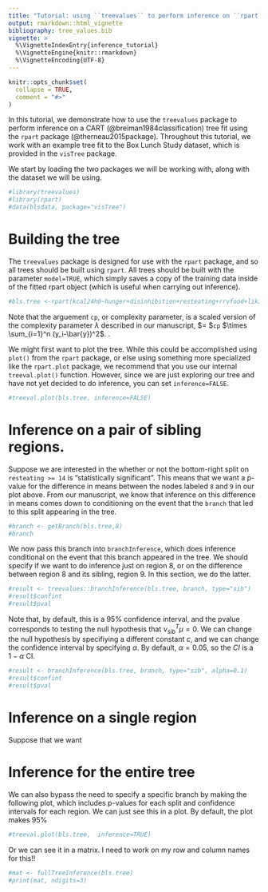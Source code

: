 ```yaml
---
title: "Tutorial: using ``treevalues`` to perform inference on ``rpart`` trees"
output: rmarkdown::html_vignette
bibliography: tree_values.bib
vignette: >
  %\VignetteIndexEntry{inference_tutorial}
  %\VignetteEngine{knitr::rmarkdown}
  %\VignetteEncoding{UTF-8}
---
```


```r
knitr::opts_chunk$set(
  collapse = TRUE,
  comment = "#>"
)
```

In this tutorial, we demonstrate how to use the ``treevalues`` package to perform inference on a CART (@breiman1984classification) tree fit using the ``rpart`` package (@therneau2015package). Throughout this tutorial, we work with an example tree fit to the Box Lunch Study dataset, which is provided in the ``visTree`` package. 

We start by loading the two packages we will be working with, along with the dataset we will be using.

```r
#library(treevalues)
#library(rpart)
#data(blsdata, package="visTree")
```

# Building the tree

The ``treevalues`` package is designed for use with the ``rpart`` package, and so all trees should be built using ``rpart``. All trees should be built with the parameter ``model=TRUE``, which simply saves a copy of the training data inside of the fitted rpart object (which is useful when carrying out inference). 

```r
#bls.tree <-rpart(kcal24h0~hunger+disinhibition+resteating+rrvfood+liking+wanting, model = TRUE, data = blsdata, cp=0.02)
```

Note that the arguement ``cp``, or complexity parameter, is a scaled version of the complexity parameter $\lambda$ described in our manuscript, $\lambda = $``cp`` $\times \sum_{i=1}^n (y_i-\bar{y})^2$. \textbf{Note that the RPART documentation is wrong}. 

We might first want to plot the tree. While this could be accomplished using ``plot()`` from the ``rpart`` package, or else using something more specialized like the ``rpart.plot`` package, we recommend that you use our internal ``treeval.plot()`` function. However, since we are just exploring our tree and have not yet decided to do inference, you can set ``inference=FALSE``.  

```r
#treeval.plot(bls.tree, inference=FALSE)
```

# Inference on a pair of sibling regions. 

Suppose we are interested in the whether or not the bottom-right split on ``resteating >= 14`` is "statistically significant". This means that we want a p-value for the difference in means between the nodes labeled ``8`` and ``9`` in our plot above. From our manuscript, we know that inference on this difference in means comes down to conditioning on the event that the ``branch`` that led to this split appearing in the tree.

```r
#branch <- getBranch(bls.tree,8)
#branch
```

We now pass this branch into ``branchInference``, which does inference conditional on the event that this branch appeared in the tree. We should specify if we want to do inference just on region 8, or on the difference between region 8 and its sibling, region 9. In this section, we do the latter.

```r
#result <- treevalues::branchInference(bls.tree, branch, type="sib")
#result$confint
#result$pval
```

Note that, by default, this is a 95% confidence interval, and the pvalue corresponds to testing the null hypothesis that $\nu_{sib}^T \mu = 0$. We can change the null hypothesis by specifiying a different constant $c$, and we can change the confidence interval by specifying $\alpha$. By default, $\alpha=0.05$, so the $CI$ is a $1-\alpha$ CI. 

```r
#result <- branchInference(bls.tree, branch, type="sib", alpha=0.1)
#result$confint
#result$pval
```

# Inference on a single region

Suppose that we want

# Inference for the entire tree

We can also bypass the need to specify a specific branch by making the following plot, which includes p-values for each split and confidence intervals for each region. We can just see this in a plot. By default, the plot makes 95%

```r
#treeval.plot(bls.tree,  inference=TRUE)
```

 
Or we can see it in a matrix. I need to work on my row and column names for this!!

```r
#mat <- fullTreeInference(bls.tree)
#print(mat, ndigits=3)
```


